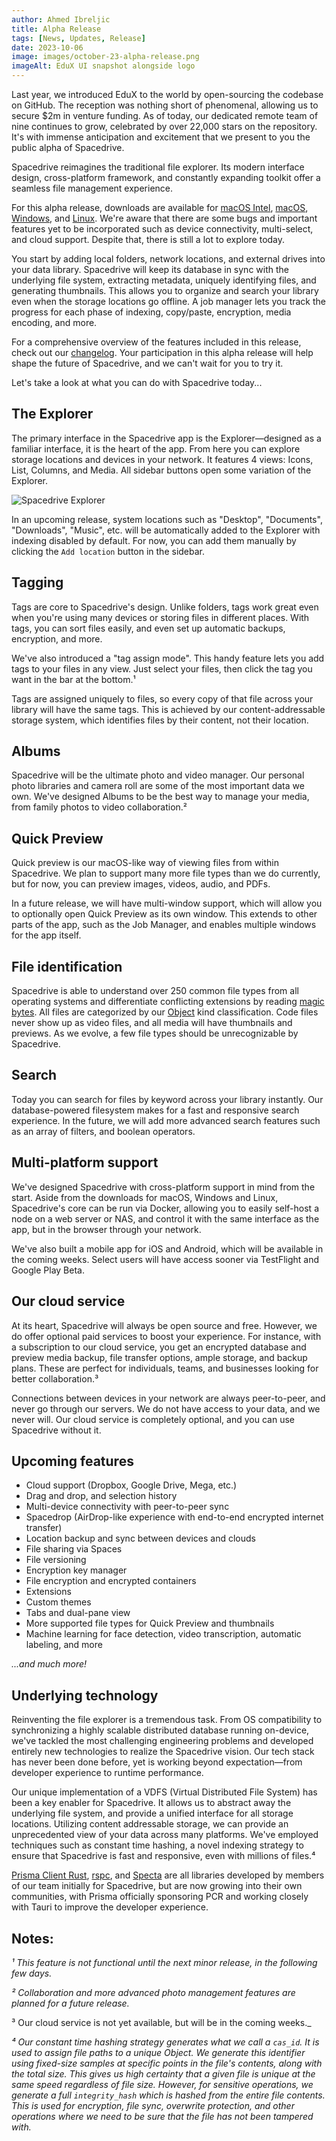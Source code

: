 ```yaml
---
author: Ahmed Ibreljic
title: Alpha Release
tags: [News, Updates, Release]
date: 2023-10-06
image: images/october-23-alpha-release.png
imageAlt: EduX UI snapshot alongside logo
---
```


Last year, we introduced EduX to the world by open-sourcing the codebase on GitHub. The reception was nothing short of phenomenal, allowing us to secure $2m in venture funding. As of today, our dedicated remote team of nine continues to grow, celebrated by over 22,000 stars on the repository. It's with immense anticipation and excitement that we present to you the public alpha of Spacedrive.

Spacedrive reimagines the traditional file explorer. Its modern interface design, cross-platform framework, and constantly expanding toolkit offer a seamless file management experience.

For this alpha release, downloads are available for [macOS Intel](https://spacedrive.com/api/releases/desktop/stable/darwin/x86_64), [macOS](https://spacedrive.com/api/releases/desktop/stable/darwin/aarch64), [Windows](https://spacedrive.com/api/releases/desktop/stable/windows/x86_64), and [Linux](https://spacedrive.com/api/releases/desktop/stable/linux/x86_64). We're aware that there are some bugs and important features yet to be incorporated such as device connectivity, multi-select, and cloud support. Despite that, there is still a lot to explore today.

You start by adding local folders, network locations, and external drives into your data library. Spacedrive will keep its database in sync with the underlying file system, extracting metadata, uniquely identifying files, and generating thumbnails. This allows you to organize and search your library even when the storage locations go offline. A job manager lets you track the progress for each phase of indexing, copy/paste, encryption, media encoding, and more.

For a comprehensive overview of the features included in this release, check out our [changelog](https://www.spacedrive.com/docs/changelog/alpha/0.1.0). Your participation in this alpha release will help shape the future of Spacedrive, and we can't wait for you to try it.

Let's take a look at what you can do with Spacedrive today...

## The Explorer

The primary interface in the Spacedrive app is the Explorer—designed as a familiar interface, it is the heart of the app. From here you can explore storage locations and devices in your network. It features 4 views: Icons, List, Columns, and Media. All sidebar buttons open some variation of the Explorer.

![Spacedrive Explorer](/images/explorer.png)

In an upcoming release, system locations such as "Desktop", "Documents", "Downloads", "Music", etc. will be automatically added to the Explorer with indexing disabled by default. For now, you can add them manually by clicking the `Add location` button in the sidebar.

## Tagging

Tags are core to Spacedrive's design. Unlike folders, tags work great even when you're using many devices or storing files in different places. With tags, you can sort files easily, and even set up automatic backups, encryption, and more.

We've also introduced a "tag assign mode". This handy feature lets you add tags to your files in any view. Just select your files, then click the tag you want in the bar at the bottom.¹

Tags are assigned uniquely to files, so every copy of that file across your library will have the same tags. This is achieved by our content-addressable storage system, which identifies files by their content, not their location.

## Albums

Spacedrive will be the ultimate photo and video manager. Our personal photo libraries and camera roll are some of the most important data we own. We've designed Albums to be the best way to manage your media, from family photos to video collaboration.²

## Quick Preview

Quick preview is our macOS-like way of viewing files from within Spacedrive. We plan to support many more file types than we do currently, but for now, you can preview images, videos, audio, and PDFs.

In a future release, we will have multi-window support, which will allow you to optionally open Quick Preview as its own window. This extends to other parts of the app, such as the Job Manager, and enables multiple windows for the app itself.

## File identification

Spacedrive is able to understand over 250 common file types from all operating systems and differentiate conflicting extensions by reading [magic bytes](). All files are categorized by our [Object]() kind classification. Code files never show up as video files, and all media will have thumbnails and previews. As we evolve, a few file types should be unrecognizable by Spacedrive.

## Search

Today you can search for files by keyword across your library instantly. Our database-powered filesystem makes for a fast and responsive search experience. In the future, we will add more advanced search features such as an array of filters, and boolean operators.

## Multi-platform support

We've designed Spacedrive with cross-platform support in mind from the start. Aside from the downloads for macOS, Windows and Linux, Spacedrive's core can be run via Docker, allowing you to easily self-host a node on a web server or NAS, and control it with the same interface as the app, but in the browser through your network.

We've also built a mobile app for iOS and Android, which will be available in the coming weeks. Select users will have access sooner via TestFlight and Google Play Beta.

## Our cloud service

At its heart, Spacedrive will always be open source and free. However, we do offer optional paid services to boost your experience. For instance, with a subscription to our cloud service, you get an encrypted database and preview media backup, file transfer options, ample storage, and backup plans. These are perfect for individuals, teams, and businesses looking for better collaboration.³

Connections between devices in your network are always peer-to-peer, and never go through our servers. We do not have access to your data, and we never will. Our cloud service is completely optional, and you can use Spacedrive without it.

## Upcoming features

- Cloud support (Dropbox, Google Drive, Mega, etc.)
- Drag and drop, and selection history
- Multi-device connectivity with peer-to-peer sync
- Spacedrop (AirDrop-like experience with end-to-end encrypted internet transfer)
- Location backup and sync between devices and clouds
- File sharing via Spaces
- File versioning
- Encryption key manager
- File encryption and encrypted containers
- Extensions
- Custom themes
- Tabs and dual-pane view
- More supported file types for Quick Preview and thumbnails
- Machine learning for face detection, video transcription, automatic labeling, and more

_...and much more!_

## Underlying technology

Reinventing the file explorer is a tremendous task. From OS compatibility to synchronizing a highly scalable distributed database running on-device, we've tackled the most challenging engineering problems and developed entirely new technologies to realize the Spacedrive vision. Our tech stack has never been done before, yet is working beyond expectation—from developer experience to runtime performance.

Our unique implementation of a VDFS (Virtual Distributed File System) has been a key enabler for Spacedrive. It allows us to abstract away the underlying file system, and provide a unified interface for all storage locations. Utilizing content addressable storage, we can provide an unprecedented view of your data across many platforms. We've employed techniques such as constant time hashing, a novel indexing strategy to ensure that Spacedrive is fast and responsive, even with millions of files.⁴

[Prisma Client Rust](https://prisma.brendonovich.dev), [rspc](https://www.rspc.dev), and [Specta](https://github.com/oscartbeaumont/specta) are all libraries developed by members of our team initially for Spacedrive, but are now growing into their own communities, with Prisma officially sponsoring PCR and working closely with Tauri to improve the developer experience.

## Notes:

_¹ This feature is not functional until the next minor release, in the following few days._

_² Collaboration and more advanced photo management features are planned for a future release._

³ Our cloud service is not yet available, but will be in the coming weeks.\_

_⁴ Our constant time hashing strategy generates what we call a `cas_id`. It is used to assign file paths to a unique Object. We generate this identifier using fixed-size samples at specific points in the file's contents, along with the total size. This gives us high certainty that a given file is unique at the same speed regardless of file size. However, for sensitive operations, we generate a full `integrity_hash` which is hashed from the entire file contents. This is used for encryption, file sync, overwrite protection, and other operations where we need to be sure that the file has not been tampered with._
